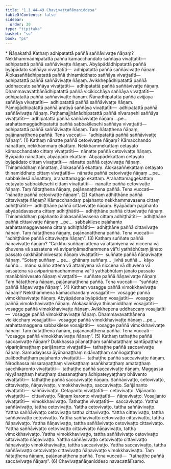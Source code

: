 ```yaml
---
title: "1.1.44–49 Chavivaṭṭañāṇaniddesa"
tableOfContents: false
sidebar:
  order: 30
type: "tipitaka"
basket: "su"
book: "ps"
---
```



<DynamicBreadcrumb />

<Paragraph type="center" book="ps">
* Ñāṇakathā
</Paragraph>


<Division number="95" book="ps">

<Paragraph number="611" book="ps">
Kathaṃ adhipatattā paññā <Emphasis>saññāvivaṭṭe ñāṇaṃ</Emphasis>? Nekkhammādhipatattā paññā kāmacchandato saññāya vivaṭṭatīti—  adhipatattā paññā saññāvivaṭṭe ñāṇaṃ. Abyāpādādhipatattā paññā byāpādato saññāya vivaṭṭatīti—  adhipatattā paññā saññāvivaṭṭe ñāṇaṃ. Ālokasaññādhipatattā paññā thinamiddhato saññāya vivaṭṭatīti—  adhipatattā paññā saññāvivaṭṭe ñāṇaṃ. Avikkhepādhipatattā paññā uddhaccato saññāya vivaṭṭatīti—  adhipatattā paññā saññāvivaṭṭe ñāṇaṃ. Dhammavavatthānādhipatattā paññā vicikicchāya saññāya vivaṭṭatīti—  adhipatattā paññā saññāvivaṭṭe ñāṇaṃ. Ñāṇādhipatattā paññā avijjāya saññāya vivaṭṭatīti—  adhipatattā paññā saññāvivaṭṭe ñāṇaṃ. Pāmojjādhipatattā paññā aratiyā saññāya vivaṭṭatīti—  adhipatattā paññā saññāvivaṭṭe ñāṇaṃ. Paṭhamajjhānādhipatattā paññā nīvaraṇehi saññāya vivaṭṭatīti—  adhipatattā paññā saññāvivaṭṭe ñāṇaṃ …pe…  arahattamaggādhipatattā paññā sabbakilesehi saññāya vivaṭṭatīti—  adhipatattā paññā saññāvivaṭṭe ñāṇaṃ. Taṃ ñātaṭṭhena ñāṇaṃ, pajānanaṭṭhena paññā. Tena vuccati—  “adhipatattā paññā saññāvivaṭṭe ñāṇaṃ”. (1)
</Paragraph>

</Division>
<Division number="96" book="ps">

<Paragraph number="612" book="ps">
Kathaṃ nānatte paññā <Emphasis>cetovivaṭṭe ñāṇaṃ</Emphasis>? Kāmacchando nānattaṃ, nekkhammaṃ ekattaṃ. Nekkhammekattaṃ cetayato kāmacchandato cittaṃ vivaṭṭatīti—  nānatte paññā cetovivaṭṭe ñāṇaṃ. Byāpādo nānattaṃ, abyāpādo ekattaṃ. Abyāpādekattaṃ cetayato byāpādato cittaṃ vivaṭṭatīti—  nānatte paññā cetovivaṭṭe ñāṇaṃ. Thinamiddhaṃ nānattaṃ, ālokasaññā ekattaṃ. Ālokasaññekattaṃ cetayato thinamiddhato cittaṃ vivaṭṭatīti—  nānatte paññā cetovivaṭṭe ñāṇaṃ …pe…  sabbakilesā nānattaṃ, arahattamaggo ekattaṃ. Arahattamaggekattaṃ cetayato sabbakilesehi cittaṃ vivaṭṭatīti—  nānatte paññā cetovivaṭṭe ñāṇaṃ. Taṃ ñātaṭṭhena ñāṇaṃ, pajānanaṭṭhena paññā. Tena vuccati—  “nānatte paññā cetovivaṭṭe ñāṇaṃ”. (2)
</Paragraph>

</Division>
<Division number="97" book="ps">

<Paragraph number="613" book="ps">
Kathaṃ adhiṭṭhāne paññā <Emphasis>cittavivaṭṭe ñāṇaṃ</Emphasis>? Kāmacchandaṃ pajahanto nekkhammavasena cittaṃ adhiṭṭhātīti—  adhiṭṭhāne paññā cittavivaṭṭe ñāṇaṃ. Byāpādaṃ pajahanto abyāpādavasena cittaṃ adhiṭṭhātīti—  adhiṭṭhāne paññā cittavivaṭṭe ñāṇaṃ. Thinamiddhaṃ pajahanto ālokasaññāvasena cittaṃ adhiṭṭhātīti—  adhiṭṭhāne paññā cittavivaṭṭe ñāṇaṃ …pe…  sabbakilese pajahanto arahattamaggavasena cittaṃ adhiṭṭhātīti—  adhiṭṭhāne paññā cittavivaṭṭe ñāṇaṃ. Taṃ ñātaṭṭhena ñāṇaṃ, pajānanaṭṭhena paññā. Tena vuccati—  “adhiṭṭhāne paññā cittavivaṭṭe ñāṇaṃ”. (3)
</Paragraph>

</Division>
<Division number="98" book="ps">

<Paragraph number="614" book="ps">
Kathaṃ suññate paññā <Emphasis>ñāṇavivaṭṭe ñāṇaṃ</Emphasis>? “Cakkhu suññaṃ attena vā attaniyena vā niccena vā dhuvena vā sassatena vā avipariṇāmadhammena vā”ti yathābhūtaṃ jānato passato cakkhābhinivesato ñāṇaṃ vivaṭṭatīti—  suññate paññā ñāṇavivaṭṭe ñāṇaṃ. “Sotaṃ suññaṃ …pe…  ghānaṃ suññaṃ…  jivhā suññā…  kāyo suñño…  mano suñño attena vā attaniyena vā niccena vā dhuvena vā sassatena vā avipariṇāmadhammena vā”ti yathābhūtaṃ jānato passato manābhinivesato ñāṇaṃ vivaṭṭatīti—  suññate paññā ñāṇavivaṭṭe ñāṇaṃ. Taṃ ñātaṭṭhena ñāṇaṃ, pajānanaṭṭhena paññā. Tena vuccati—  “suññate paññā ñāṇavivaṭṭe ñāṇaṃ”. (4)
</Paragraph>

</Division>
<Division number="99" book="ps">

<Paragraph number="615" book="ps">
Kathaṃ vosagge paññā <Emphasis>vimokkhavivaṭṭe ñāṇaṃ</Emphasis>? Nekkhammena kāmacchandaṃ vosajjatīti—  vosagge paññā vimokkhavivaṭṭe ñāṇaṃ. Abyāpādena byāpādaṃ vosajjatīti—  vosagge paññā vimokkhavivaṭṭe ñāṇaṃ. Ālokasaññāya thinamiddhaṃ vosajjatīti—  vosagge paññā vimokkhavivaṭṭe ñāṇaṃ. Avikkhepena uddhaccaṃ vosajjatīti—  vosagge paññā vimokkhavivaṭṭe ñāṇaṃ. Dhammavavatthānena vicikicchaṃ vosajjatīti—  vosagge paññā vimokkhavivaṭṭe ñāṇaṃ …pe…  arahattamaggena sabbakilese vosajjatīti—  vosagge paññā vimokkhavivaṭṭe ñāṇaṃ. Taṃ ñātaṭṭhena ñāṇaṃ, pajānanaṭṭhena paññā. Tena vuccati—  “vosagge paññā vimokkhavivaṭṭe ñāṇaṃ”. (5)
</Paragraph>

</Division>
<Division number="100" book="ps">

<Paragraph number="616" book="ps">
Kathaṃ tathaṭṭhe paññā <Emphasis>saccavivaṭṭe ñāṇaṃ</Emphasis>? Dukkhassa pīḷanaṭṭhaṃ saṅkhataṭṭhaṃ santāpaṭṭhaṃ vipariṇāmaṭṭhaṃ parijānanto vivaṭṭatīti—  tathaṭṭhe paññā saccavivaṭṭe ñāṇaṃ. Samudayassa āyūhanaṭṭhaṃ nidānaṭṭhaṃ saññogaṭṭhaṃ palibodhaṭṭhaṃ pajahanto vivaṭṭatīti—  tathaṭṭhe paññā saccavivaṭṭe ñāṇaṃ. Nirodhassa nissaraṇaṭṭhaṃ vivekaṭṭhaṃ asaṅkhataṭṭhaṃ amataṭṭhaṃ sacchikaronto vivaṭṭatīti—  tathaṭṭhe paññā saccavivaṭṭe ñāṇaṃ. Maggassa niyyānaṭṭhaṃ hetuṭṭhaṃ dassanaṭṭhaṃ ādhipateyyaṭṭhaṃ bhāvento vivaṭṭatīti—  tathaṭṭhe paññā saccavivaṭṭe ñāṇaṃ.
</Paragraph>

<Paragraph number="617" book="ps">
<Emphasis>Saññāvivaṭṭo, cetovivaṭṭo, cittavivaṭṭo, ñāṇavivaṭṭo, vimokkhavivaṭṭo, saccavivaṭṭo.</Emphasis> Sañjānanto vivaṭṭatīti—  saññāvivaṭṭo. Cetayanto vivaṭṭatīti—  cetovivaṭṭo. Vijānanto vivaṭṭatīti—  cittavivaṭṭo. Ñāṇaṃ karonto vivaṭṭatīti—  ñāṇavivaṭṭo. Vosajjanto vivaṭṭatīti—  vimokkhavivaṭṭo. Tathaṭṭhe vivaṭṭatīti—  saccavivaṭṭo.
</Paragraph>

<Paragraph number="618" book="ps">
Yattha saññāvivaṭṭo, tattha cetovivaṭṭo. Yattha cetovivaṭṭo, tattha saññāvivaṭṭo. Yattha saññāvivaṭṭo cetovivaṭṭo tattha cittavivaṭṭo. Yattha cittavivaṭṭo, tattha saññāvivaṭṭo cetovivaṭṭo. Yattha saññāvivaṭṭo cetovivaṭṭo cittavivaṭṭo, tattha ñāṇavivaṭṭo. Yattha ñāṇavivaṭṭo, tattha saññāvivaṭṭo cetovivaṭṭo cittavivaṭṭo. Yattha saññāvivaṭṭo cetovivaṭṭo cittavivaṭṭo ñāṇavivaṭṭo, tattha vimokkhavivaṭṭo. Yattha vimokkhavivaṭṭo, tattha saññāvivaṭṭo cetovivaṭṭo cittavivaṭṭo ñāṇavivaṭṭo. Yattha saññāvivaṭṭo cetovivaṭṭo cittavivaṭṭo ñāṇavivaṭṭo vimokkhavivaṭṭo, tattha saccavivaṭṭo. Yattha saccavivaṭṭo, tattha saññāvivaṭṭo cetovivaṭṭo cittavivaṭṭo ñāṇavivaṭṭo vimokkhavivaṭṭo. Taṃ ñātaṭṭhena ñāṇaṃ, pajānanaṭṭhena paññā. Tena vuccati—  “tathaṭṭhe paññā saccavivaṭṭe ñāṇaṃ”. (6)

</Paragraph>
</Division>

<Paragraph number="619" type="center" book="ps">
Chavivaṭṭañāṇaniddeso navacattālīsamo.
</Paragraph>